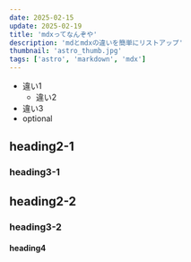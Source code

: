 ```yaml
---
date: 2025-02-15
update: 2025-02-19
title: 'mdxってなんぞや'
description: 'mdとmdxの違いを簡単にリストアップ'
thumbnail: 'astro_thumb.jpg'
tags: ['astro', 'markdown', 'mdx']
---
```


- 違い1
  - 違い2
- 違い3
- optional

## heading2-1
### heading3-1
## heading2-2
### heading3-2
#### heading4